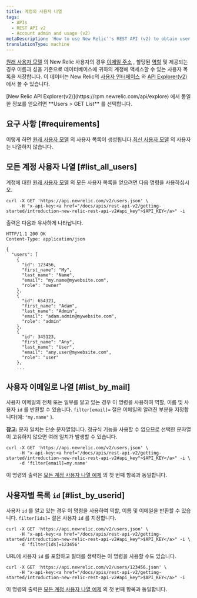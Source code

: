 ```yaml
---
title: 계정의 사용자 나열
tags:
  - APIs
  - REST API v2
  - Account admin and usage (v2)
metaDescription: 'How to use New Relic''s REST API (v2) to obtain user names, emails, roles, and IDs for your New Relic account.'
translationType: machine
---
```


[원래 사용자 모델](/docs/accounts/original-accounts-billing/original-product-based-pricing/overview-user-models) 의 New Relic 사용자의 경우 [이메일 주소](/docs/accounts-partnerships/accounts/account-setup/adding-updating-users) , 할당된 [역할](/docs/accounts-partnerships/accounts/account-setup/users-roles) 및 제공되는 경우 이름과 성을 기준으로 데이터베이스에 귀하의 계정에 액세스할 수 있는 사용자 목록을 저장합니다. 이 데이터는 New Relic의 [사용자 인터페이스](/docs/accounts-partnerships/accounts/account-setup/adding-updating-users) 와 [API Explorer(v2)](/docs/apm/apis/api-explorer-v2/parts-api-explorer) 에서 볼 수 있습니다.

<Callout variant="tip">
  [New Relic API Explorer(v2)](https://rpm.newrelic.com/api/explore) 에서 동일한 정보를 얻으려면 **Users > GET List** 를 선택합니다.
</Callout>

## 요구 사항 [#requirements]

이렇게 하면 [원래 사용자 모델](/docs/accounts/original-accounts-billing/original-product-based-pricing/overview-user-models) 의 사용자 목록이 생성됩니다.[최신 사용자 모델](/docs/accounts/original-accounts-billing/original-product-based-pricing/overview-user-models) 의 사용자는 나열하지 않습니다.

## 모든 계정 사용자 나열 [#list_all_users]

계정에 대한 [원래 사용자 모델](/docs/accounts/original-accounts-billing/original-product-based-pricing/overview-user-models) 의 모든 사용자 목록을 얻으려면 다음 명령을 사용하십시오.

```
curl -X GET 'https://api.newrelic.com/v2/users.json' \
     -H "x-api-key:<a href="/docs/apis/rest-api-v2/getting-started/introduction-new-relic-rest-api-v2#api_key">$API_KEY</a>" -i
```

출력은 다음과 유사하게 나타납니다.

```
HTTP/1.1 200 OK
Content-Type: application/json

{
  "users": [
    {
      "id": 123456,
      "first_name": "My",
      "last_name": "Name",
      "email": "my.name@mywebsite.com",
      "role": "owner"
    },
    {
      "id": 654321,
      "first_name": "Adam",
      "last_name": "Admin",
      "email": "adam.admin@mywebsite.com",
      "role": "admin"
    },
    {
      "id": 345123,
      "first_name": "Any",
      "last_name": "User",
      "email": "any.user@mywebsite.com",
      "role": "user"
    },
    ...
```

## 사용자 이메일로 나열 [#list_by_mail]

사용자 이메일의 전체 또는 일부를 알고 있는 경우 이 명령을 사용하여 역할, 이름 및 사용자 `id` 를 반환할 수 있습니다. `filter[email]=` 절은 이메일의 알려진 부분을 지정합니다(예: `"my.name"` ).

**참고:** 문자 일치는 단순 문자열입니다. 정규식 기능을 사용할 수 없으므로 선택한 문자열이 고유하지 않으면 여러 일치가 발생할 수 있습니다.

```
curl -X GET 'https://api.newrelic.com/v2/users.json' \
     -H "x-api-key:<a href="/docs/apis/rest-api-v2/getting-started/introduction-new-relic-rest-api-v2#api_key">$API_KEY</a>" -i \
     -d 'filter[email]=my.name'
```

이 명령의 출력은 [모든 계정 사용자 나열 예제](#list_all_users) 의 첫 번째 항목과 동일합니다.

## 사용자별 목록 `id` [#list_by_userid]

사용자 `id` 를 알고 있는 경우 이 명령을 사용하여 역할, 이름 및 이메일을 반환할 수 있습니다. `filter[ids]=` 절은 사용자 `id` 를 지정합니다.

```
curl -X GET 'https://api.newrelic.com/v2/users.json' \
     -H "x-api-key:<a href="/docs/apis/rest-api-v2/getting-started/introduction-new-relic-rest-api-v2#api_key">$API_KEY</a>" -i \
     -d 'filter[ids]=123456'
```

URL에 사용자 `id` 를 포함하고 필터를 생략하는 이 명령을 사용할 수도 있습니다.

```
curl -X GET 'https://api.newrelic.com/v2/users/123456.json' \
     -H "x-api-key:<a href="/docs/apis/rest-api-v2/getting-started/introduction-new-relic-rest-api-v2#api_key">$API_KEY</a>" -i
```

이 명령의 출력은 [모든 계정 사용자 나열 예제](#list_all_users) 의 첫 번째 항목과 동일합니다.
